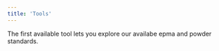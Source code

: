 ```yaml
---
title: 'Tools'
---
```


The first available tool lets you explore our availabe epma and powder standards.